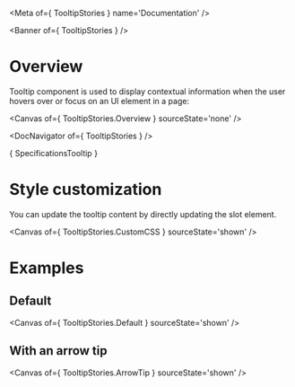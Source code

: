 
<Meta of={ TooltipStories } name='Documentation' />

<Banner of={ TooltipStories } />

# Overview

Tooltip component is used to display contextual information when the user hovers over or focus on an UI element in a page:

<Canvas of={ TooltipStories.Overview } sourceState='none' />

<DocNavigator of={ TooltipStories } />

<Markdown> { SpecificationsTooltip } </Markdown>

# Style customization

You can update the tooltip content by directly updating the slot element.

<Canvas of={ TooltipStories.CustomCSS } sourceState='shown' />

# Examples

## Default

<Canvas of={ TooltipStories.Default } sourceState='shown' />

## With an arrow tip

<Canvas of={ TooltipStories.ArrowTip } sourceState='shown' />
